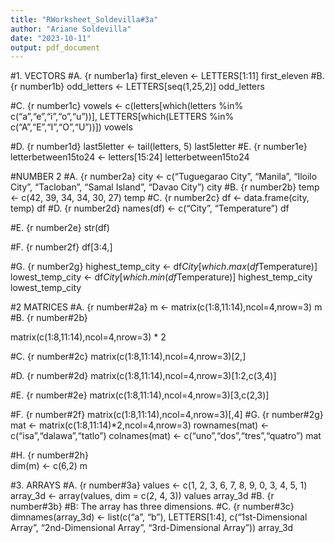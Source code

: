 ```yaml
---
title: "RWorksheet_Soldevilla#3a"
author: "Ariane Soldevilla"
date: "2023-10-11"
output: pdf_document
---
```


#1. VECTORS
#A.
 {r number1a}
first_eleven <- LETTERS[1:11]
first_eleven
#B.
 {r number1b}
odd_letters <- LETTERS[seq(1,25,2)]
odd_letters

#C.
 {r number1c}
vowels <- c(letters[which(letters %in% c("a","e","i","o","u"))], 
            LETTERS[which(LETTERS %in% c("A","E","I","O","U"))])
vowels

#D.
 {r number1d}
last5letter <- tail(letters, 5)
last5letter
#E.
 {r number1e}
letterbetween15to24 <- letters[15:24]
letterbetween15to24

#NUMBER 2
#A.
 {r number2a}
city <- c("Tuguegarao City", "Manila", "Iloilo City", "Tacloban", "Samal Island", "Davao City")
city
#B.
 {r number2b}
temp <- c(42, 39, 34, 34, 30, 27)
temp
#C.
 {r number2c}
df <- data.frame(city, temp)
df
#D.
 {r number2d}
names(df) <- c("City", "Temperature")
df

#E.
 {r number2e}
str(df)

#F.
 {r number2f}
df[3:4,]

#G.
 {r number2g}
highest_temp_city <- df$City[which.max(df$Temperature)]
lowest_temp_city <- df$City[which.min(df$Temperature)]
highest_temp_city 
lowest_temp_city 


#2 MATRICES
#A.
 {r number#2a} 
m <- matrix(c(1:8,11:14),ncol=4,nrow=3)
m
#B.
 {r number#2b} 
 
matrix(c(1:8,11:14),ncol=4,nrow=3) * 2

#C.
 {r number#2c} 
matrix(c(1:8,11:14),ncol=4,nrow=3)[2,]

#D.
 {r number#2d} 
matrix(c(1:8,11:14),ncol=4,nrow=3)[1:2,c(3,4)]

#E.
 {r number#2e} 
matrix(c(1:8,11:14),ncol=4,nrow=3)[3,c(2,3)]

#F.
 {r number#2f} 
matrix(c(1:8,11:14),ncol=4,nrow=3)[,4]
#G.
 {r number#2g} 
mat <- matrix(c(1:8,11:14)*2,ncol=4,nrow=3)
rownames(mat) <- c("isa","dalawa","tatlo")
colnames(mat) <- c("uno","dos","tres","quatro")
mat

#H.
 {r number#2h}  
dim(m) <- c(6,2)
m


#3. ARRAYS
#A.
 {r number#3a} 
values <- c(1, 2, 3, 6, 7, 8, 9, 0, 3, 4, 5, 1)
array_3d <- array(values, dim = c(2, 4, 3))
values
array_3d
#B.
 {r number#3b} 
#B: The array has three dimensions.
#C.
 {r number#3c} 
dimnames(array_3d) <- list(c("a", "b"), LETTERS[1:4], c("1st-Dimensional Array", "2nd-Dimensional Array", "3rd-Dimensional Array"))
array_3d